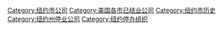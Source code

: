 [[Category:纽约市公司|Category:纽约市公司]]
[[Category:美国各市已结业公司|Category:美国各市已结业公司]]
[[Category:纽约市历史|Category:纽约市历史]]
[[Category:纽约州停业公司|Category:纽约州停业公司]]
[[Category:纽约停办组织|Category:纽约停办组织]]